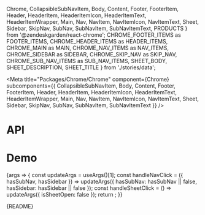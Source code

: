   Chrome,
  CollapsibleSubNavItem,
  Body,
  Content,
  Footer,
  FooterItem,
  Header,
  HeaderItem,
  HeaderItemIcon,
  HeaderItemText,
  HeaderItemWrapper,
  Main,
  Nav,
  NavItem,
  NavItemIcon,
  NavItemText,
  Sheet,
  Sidebar,
  SkipNav,
  SubNav,
  SubNavItem,
  SubNavItemText,
  PRODUCTS
} from '@zendeskgarden/react-chrome';
  CHROME_FOOTER_ITEMS as FOOTER_ITEMS,
  CHROME_HEADER_ITEMS as HEADER_ITEMS,
  CHROME_MAIN as MAIN,
  CHROME_NAV_ITEMS as NAV_ITEMS,
  CHROME_SIDEBAR as SIDEBAR,
  CHROME_SKIP_NAV as SKIP_NAV,
  CHROME_SUB_NAV_ITEMS as SUB_NAV_ITEMS,
  SHEET_BODY,
  SHEET_DESCRIPTION,
  SHEET_TITLE
} from './stories/data';

<Meta
  title="Packages/Chrome/Chrome"
  component={Chrome}
  subcomponents={{
    CollapsibleSubNavItem,
    Body,
    Content,
    Footer,
    FooterItem,
    Header,
    HeaderItem,
    HeaderItemIcon,
    HeaderItemText,
    HeaderItemWrapper,
    Main,
    Nav,
    NavItem,
    NavItemIcon,
    NavItemText,
    Sheet,
    Sidebar,
    SkipNav,
    SubNav,
    SubNavItem,
    SubNavItemText
  }}
/>

# API

<ArgsTable />

# Demo

<Canvas>
  <Story
    name="Chrome"
    args={{
      isFluid: true,
      hasNav: true,
      navItems: NAV_ITEMS,
      isExpanded: false,
      isWrapped: false,
      hasLogo: true,
      hasBrandmark: true,
      hasSubNav: false,
      subNavItems: SUB_NAV_ITEMS,
      hasHeader: true,
      headerItems: HEADER_ITEMS,
      hasSidebar: false,
      hasFooter: true,
      footerItems: FOOTER_ITEMS,
      skipNav: SKIP_NAV,
      sidebar: SIDEBAR,
      main: MAIN,
      isSheetOpen: true,
      isSheetCompact: false,
      sheetBody: SHEET_BODY,
      sheetTitle: SHEET_TITLE,
      sheetDescription: SHEET_DESCRIPTION
    }}
    argTypes={{
      hue: { control: 'color' },
      isFluid: { control: 'boolean' },
      skipNav: { name: 'children', table: { category: 'SkipNav' } },
      isExpanded: { name: 'Nav isExpanded', table: { category: 'Story' } },
      isWrapped: { name: 'Nav/SubNav isWrapped', table: { category: 'Story' } },
      hasNav: { name: 'Nav', table: { category: 'Story' } },
      navItems: { name: 'NavItem[]', table: { category: 'Story' } },
      hasLogo: { name: 'Nav hasLogo', table: { category: 'Story' } },
      hasBrandmark: { name: 'Nav hasBrandmark', table: { category: 'Story' } },
      hasSubNav: { name: 'SubNav', table: { category: 'Story' } },
      subNavItems: { name: 'SubNavItem[]', table: { category: 'Story' } },
      subNavMaxWidth: { name: 'SubNav max-width', control: 'number', table: { category: 'Story' } },
      hasHeader: { name: 'Header', table: { category: 'Story' } },
      headerItems: { name: 'HeaderItem[]', table: { category: 'Story' } },
      hasSidebar: { name: 'Sidebar', table: { category: 'Story' } },
      hasFooter: { name: 'Footer', table: { category: 'Story' } },
      footerItems: { name: 'FooterItem[]', table: { category: 'Story' } },
      product: {
        name: 'Nav product',
        control: { type: 'select', options: PRODUCTS },
        table: { category: 'Story' }
      },
      isSheetOpen: { name: 'isOpen', table: { category: 'Sheet' } },
      isSheetCompact: {
        name: 'Sheet.Footer isCompact',
        control: 'boolean',
        table: { category: 'Sheet' }
      },
      sheetBody: { name: 'Sheet.Body', table: { category: 'Sheet' } },
      sheetTitle: { name: 'Sheet.Title', table: { category: 'Sheet' } },
      sheetDescription: { name: 'Sheet.Description', table: { category: 'Sheet' } },
      main: { name: 'children', table: { category: 'Main' } },
      sidebar: { name: 'children', table: { category: 'Sidebar' } }
    }}
    parameters={{
      design: {
        allowFullscreen: true,
        type: 'figma',
        url: 'https://www.figma.com/file/6g87L4FdKZTA3knt3Rsfdx/Garden?node-id=102%3A126'
      }
    }}
  >
    {args => {
      const updateArgs = useArgs()[1];
      const handleNavClick = ({ hasSubNav, hasSidebar }) =>
        updateArgs({ hasSubNav: hasSubNav || false, hasSidebar: hasSidebar || false });
      const handleSheetClick = () => updateArgs({ isSheetOpen: false });
      return <ChromeStory {...args} onSheetClick={handleSheetClick} onNavClick={handleNavClick} />;
    }}
  </Story>
</Canvas>

<Markdown>{README}</Markdown>
